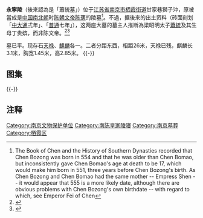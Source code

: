 {{文物保护单位
| 级别 = 全国
| 图片 = 
| 名称 = 南京南朝陵墓石刻
| 子项 = 陈蒨永宁陵石刻（後來認為是「蕭統墓」）
| 编号 = 3-167
| 分类 = 石刻及其他
| 时代 = 566年
| 所在 = [[江苏省|江苏省]][[南京市|南京市]][[栖霞区|栖霞区]]
| 登录 = 1988年1月
}}
'''永寧陵'''（後來認為是「蕭統墓」）位于[[江苏省|江苏省]][[南京市|南京市]][[栖霞街道|栖霞街道]]甘家巷獅子沖，原被當成是[[中国|中国]][[南北朝|南北朝]]时[[陈朝|陈朝]][[陈文帝|文帝陈蒨]]的陵墓<ref>The Book of Chen and the History of Southern Dynasties recorded that Chen Bozong was born in 554 and that he was older than Chen Bomao, but inconsistently gave Chen Bomao's age at death to be 17, which would make him born in 551, three years before Chen Bozong's birth. As Chen Bozong and Chen Bomao had the same mother -- Empress Shen -- it would appear that 555 is a more likely date, although there are obvious problems with Chen Bozong's own birthdate -- with regard to which, see Emperor Fei of Chen</ref>。不過，据後來的出土资料（砖面刻划「[[中大通|中大通]]弍年」、「[[普通|普通]]七年」），这两座大墓的墓主人推断為梁昭明太子[[蕭統|蕭統]]及其生母丁贵嫔，而非陈文帝。<ref>{{cite journal |author1=南京市考古研究所 |title=南京栖霞狮子冲南朝大墓发掘简报 |url=http://dnwh.njmuseum.com/pdf/2015/201504/20150405.pdf |journal= |access-date=2020-08-01 |archive-date=2020-07-22 |archive-url=https://web.archive.org/web/20200722171215/http://dnwh.njmuseum.com/pdf/2015/201504/20150405.pdf |dead-url=no }}</ref><ref>{{cite web |title=南朝大墓墓主身份重新確認昭明太子蕭統：隕落的「學術男神」 |url=https://www.zz-news.com/com/gjrwls/news/itemid-852290.html}}</ref>

墓已平。现存石[[天禄|天禄]]、[[麒麟|麒麟]]各一。二者分距东西，相距26米，天禄已残，麒麟长3.1米，胸宽1.45米，高2.85米。
{{-}}

== 图集 ==
{{multiple image
| align  = left
| image1 = Tomb of Chen Qian 01 2013-05.JPG
| width1 = 240
| caption1 = 天禄（左）与麒麟（右）的位置关系
| image2 = Tomb of Chen Qian 02 2013-05.JPG
| width2 = 240
| caption2 = 自麒麟远望天禄
| image3 = Tomb of Chen Qian 15 2013-05.JPG
| width3 = 240
| caption3 = 天禄
| image4 = Tomb of Chen Qian 08 2013-05.JPG
| width4 = 240
| caption4 = 麒麟
}}
{{-}}
==注释==
<references/>
{{jiangsu-stub}}
{{Commons category|Tomb of Chen Qian}}
{{DEFAULTSORT:Y}}
[[Category:南京文物保护单位|Category:南京文物保护单位]]
[[Category:南陈皇家陵寝|Category:南陈皇家陵寝]]
[[Category:南京墓葬|Category:南京墓葬]]
[[Category:栖霞区|Category:栖霞区]]